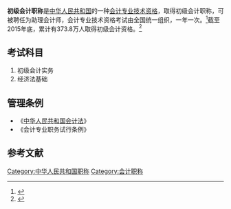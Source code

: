 {{会计|expanded=会计资格认证}}

'''初级会计职称'''是[[中华人民共和国|中华人民共和国]]的一种[[会计专业技术资格|会计专业技术资格]]，取得初级会计职称，可被聘任为助理会计师，会计专业技术资格考试由全国统一组织，一年一次。<ref>{{Cite web |url=http://www.dongao.com/zt/cjzc_kaoshizhinan/kaoshijianjie.shtml |title=初级会计职称考试指南 |access-date=2016-06-29 |archive-url=https://web.archive.org/web/20160816152255/http://www.dongao.com/zt/cjzc_kaoshizhinan/kaoshijianjie.shtml |archive-date=2016-08-16 |dead-url=yes }}</ref>截至2015年底，累计有373.8万人取得初级会计资格。<ref>{{Cite web |url=http://kzp.mof.gov.cn/content.jsp?infoid=1072&class_id=01_01 |title=2016年度全国会计专业技术中、高级资格考试有关问题答记者问 |accessdate=2016-07-04 |archive-date=2016-08-14 |archive-url=https://web.archive.org/web/20160814001818/http://kzp.mof.gov.cn/content.jsp?infoid=1072&class_id=01_01 |dead-url=yes }}</ref>

== 考试科目 ==
# 初级会计实务
# 经济法基础
== 管理条例 ==
* 《[[s:中华人民共和国会计法|中华人民共和国会计法]]》
* 《会计专业职务试行条例》
== 参考文献 ==
{{Reflist|2}}
{{會計小作品}}
[[Category:中华人民共和国职称|Category:中华人民共和国职称]]
[[Category:会计职称|Category:会计职称]]